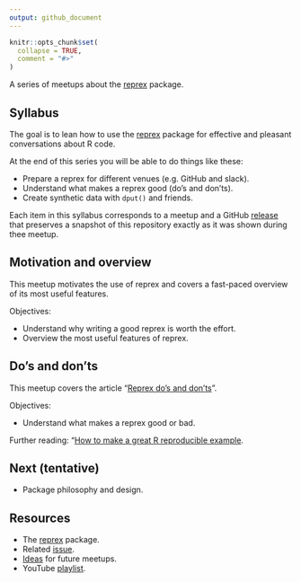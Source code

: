 ```yaml
---
output: github_document
---
```


<!-- README.md is generated from README.Rmd. Please edit that file -->

```r
knitr::opts_chunk$set(
  collapse = TRUE,
  comment = "#>"
)
```

<!-- README.md is generated from README.Rmd. Please edit that file -->


A series of meetups about the [reprex](https://reprex.tidyverse.org/)
package.

## Syllabus

The goal is to lean how to use the [reprex](https://reprex.tidyverse.org/)
package for effective and pleasant conversations about R code.

At the end of this series you will be able to do things like these:

* Prepare a reprex for different venues (e.g. GitHub and slack).
* Understand what makes a reprex good (do’s and don’ts).
* Create synthetic data with `dput()` and friends.

Each item in this syllabus corresponds to a meetup and a GitHub
[release](https://github.com/2DegreesInvesting/ds.docker/releases) that
preserves a snapshot of this repository exactly as it was shown during thee
meetup.

## Motivation and overview

This meetup motivates the use of reprex and covers a fast-paced overview
of its most useful features.

Objectives:

* Understand why writing a good reprex is worth the effort.
* Overview the most useful features of reprex. 

## Do's and don'ts

This meetup covers the article "[Reprex do's and
don'ts](https://reprex.tidyverse.org/articles/reprex-dos-and-donts.html)".

Objectives:

* Understand what makes a reprex good or bad.

Further reading: "[How to make a great R reproducible
example](https://stackoverflow.com/questions/5963269/how-to-make-a-great-r-reproducible-example/16532098).

## Next (tentative)

* Package philosophy and design.

## Resources

* The [reprex](https://reprex.tidyverse.org) package.
* Related [issue](https://bit.ly/ds-incubator-videos).
* [Ideas](https://bit.ly/dsi-ideas) for future meetups.
* YouTube [playlist](https://bit.ly/ds-incubator-videos).

